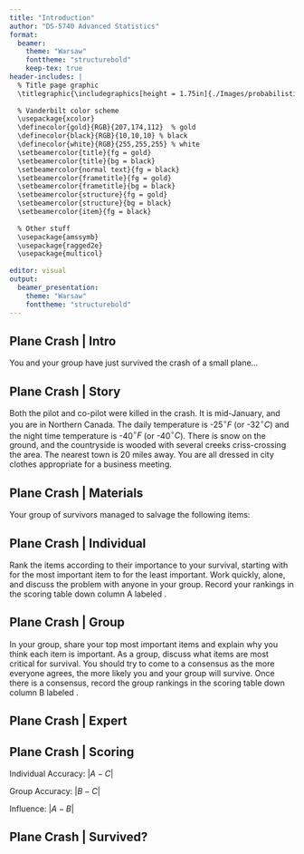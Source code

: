 ```yaml
---
title: "Introduction"
author: "DS-5740 Advanced Statistics"
format:
  beamer:
    theme: "Warsaw"
    fonttheme: "structurebold"
    keep-tex: true
header-includes: |
  % Title page graphic
  \titlegraphic{\includegraphics[height = 1.75in]{./Images/probabilistic-forecasting-graph.png} \vspace{1in}}
  
  % Vanderbilt color scheme
  \usepackage{xcolor}
  \definecolor{gold}{RGB}{207,174,112}  % gold
  \definecolor{black}{RGB}{10,10,10} % black
  \definecolor{white}{RGB}{255,255,255} % white
  \setbeamercolor{title}{fg = gold}
  \setbeamercolor{title}{bg = black}
  \setbeamercolor{normal text}{fg = black}
  \setbeamercolor{frametitle}{fg = gold}
  \setbeamercolor{frametitle}{bg = black}
  \setbeamercolor{structure}{fg = gold}
  \setbeamercolor{structure}{bg = black}
  \setbeamercolor{item}{fg = black}
  
  % Other stuff
  \usepackage{amssymb}
  \usepackage{ragged2e}
  \usepackage{multicol}
  
editor: visual
output:
  beamer_presentation:
    theme: "Warsaw"
    fonttheme: "structurebold"
---
```


## Plane Crash \| \small Intro

```{=tex}
\centering
\includegraphics[height=2.5in]{./Images/dubois-plane-crash.jpg}
```

You and your group have just survived the crash of a small plane...

## Plane Crash \| \small Story

\justifying

Both the pilot and co-pilot were killed in the crash. It is mid-January, and you are in Northern Canada. The daily temperature is -25$^{\circ}F$ (or -32$^{\circ}C$) and the night time temperature is -40$^{\circ}F$ (or -40$^{\circ}C$). There is snow on the ground, and the countryside is wooded with several creeks criss-crossing the area. The nearest town is 20 miles away. You are all dressed in city clothes appropriate for a business meeting.

## Plane Crash \| \small Materials

Your group of survivors managed to salvage the following items:

```{=tex}
\begin{multicols}{3}
\begin{itemize}
  \item a ball of steel wool
  \item a small ax
  \item a loaded .45-caliber pistol
  \item can of Crisco shortening
  \item newspapers (one per person)
  \item cigarette lighter (without fluid)
  \item extra shirt and pants for each survivor
  \item 20 \(\displaystyle \times \) 20 ft. piece of heavy-duty canvas
  \item a sectional air map made of plastic
  \item one quart of 100-proof whiskey
  \item a compass
  \item family-size chocolate bars (one per person)
\end{itemize}
\end{multicols}
```

## Plane Crash \| \small Individual

\justifying

Rank the items according to their importance to your survival, starting with \textbf{1} for the most important item to \textbf{12} for the least important. Work quickly, alone, and \textit{don't} discuss the problem with anyone in your group. Record your rankings in the scoring table down column A labeled \textbf{Individual Ranking}.

## Plane Crash \| \small Group

\justifying

In your group, share your top \textbf{three} most important items and explain why you think each item is important. As a group, discuss what items are most critical for survival. You should try to come to a consensus as the more everyone agrees, the more likely you and your group will survive. Once there is a consensus, record the group rankings in the scoring table down column B labeled \textbf{Group Ranking}.

## Plane Crash \| \small Expert

```{=tex}
\begin{multicols}{3}
\begin{enumerate}
  \item cigarette lighter (without fluid)
  \item a ball of steel wool
  \item extra shirt and pants for each survivor
  \item can of Crisco shortening
  \item 20 \(\displaystyle \times \) 20 ft. piece of heavy-duty canvas
  \item a small ax
  \item family-size chocolate bars (one per person)
  \item newspapers (one per person)
  \item a loaded .45-caliber pistol
  \item one quart of 100-proof whiskey
  \item a compass
  \item a sectional air map made of plastic
\end{enumerate}
\end{multicols}
```

## Plane Crash \| \small Scoring

\centering

Individual Accuracy: $|A - C|$

Group Accuracy: $|B - C|$

Influence: $|A - B|$

## Plane Crash \| \small Survived?

\centering

```{=tex}
\begin{itemize}
  \item 0-12: Great survival skills -- rescued!
  \item 13-24: Above average survival skills -- rescued!
  \item 25-36: Frostbit, hungry, and tired -- rescued!
  \item 37-48: Dehydrated and barely alive -- it was tough, but rescued!
  \item 49-60: Rescued, but only just in time! Lost a few toes.
  \item 61-72: Sorry, only scraps of your clothing were recovered months after the search was called off.
\end{itemize}
```
